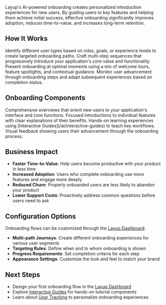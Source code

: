 Layup's AI-powered onboarding creates personalized introduction experiences for new users. By guiding users to key features and helping them achieve initial success, effective onboarding significantly improves adoption, reduces time-to-value, and increases long-term retention.

## How It Works

<Steps>
  <Step title="User Segmentation">
    Identify different user types based on roles, goals, or experience levels to create targeted
    onboarding paths.
  </Step>
  <Step title="Experience Design">
    Craft multi-step sequences that progressively introduce your application's core value and
    functionality.
  </Step>
  <Step title="Intelligent Delivery">
    Present onboarding at optimal moments using a mix of welcome tours, feature spotlights, and
    contextual guidance.
  </Step>
  <Step title="Progress Tracking">
    Monitor user advancement through onboarding steps and adapt subsequent experiences based on
    completion status.
  </Step>
</Steps>

## Onboarding Components

<CardGroup cols={2}>
  <Card title="Welcome Tours" icon="map">
    Comprehensive overviews that orient new users to your application's interface and core
    functions.
  </Card>
  <Card title="Feature Spotlights" icon="lightbulb">
    Focused introductions to individual features with clear explanations of their benefits.
  </Card>
  <Card title="Interactive Tutorials" icon="graduation-cap">
    Hands-on learning experiences using [Interactive Guides](/ai/interactive-guides) to teach key
    workflows.
  </Card>
  <Card title="Progress Indicators" icon="chart-line">
    Visual feedback showing users their advancement through the onboarding process.
  </Card>
</CardGroup>

## Business Impact

- **Faster Time-to-Value**: Help users become productive with your product in less time
- **Increased Adoption**: Users who complete onboarding use more features and engage more deeply
- **Reduced Churn**: Properly onboarded users are less likely to abandon your product
- **Lower Support Costs**: Proactively address common questions before users need to ask

## Configuration Options

Onboarding flows can be customized through the [Layup Dashboard](https://app.layuplabs.ai/onboarding):

- **Multi-path Journeys**: Create different onboarding experiences for various user segments
- **Targeting Rules**: Define when and to whom onboarding is shown
- **Progress Requirements**: Set completion criteria for each step
- **Appearance Settings**: Customize the look and feel to match your brand

## Next Steps

- Design your first onboarding flow in the [Layup Dashboard](https://app.layuplabs.ai/onboarding)
- Explore [Interactive Guides](/ai/interactive-guides) for hands-on tutorial components
- Learn about [User Tracking](/user-tracking/overview) to personalize onboarding experiences
